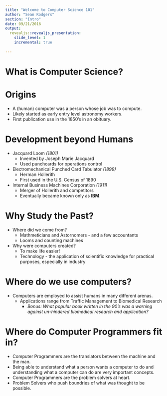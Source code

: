```yaml
---
title: "Welcome to Computer Science 101"
author: "Sean Rodgers"
section: "Intro"
date: 09/21/2016
output:
  revealjs::revealjs_presentation:
    slide_level: 1
    incremental: true
    
---
```


# What is Computer Science?

# Origins

- A (human) computer was a person whose job was to compute.
- Likely started as early entry level astronomy workers.
- First publication use in the 1850's in an obituary.

# Development beyond Humans

- Jacquard Loom *(1801)*
    - Invented by Joseph Marie Jacquard 
    - Used punchcards for operations control
- Electromechanical Punched Card Tabulator *(1899)*
    - Herman Hollerith
    - First used in the U.S. Census of 1890
- Internal Business Machines Corporation *(1911)*
    - Merger of Hollerith and competitors
    - Eventually became known only as **IBM**.

# Why Study the Past?

- Where did we come from?
    - Mathmeticians and Astornomers - and a few accountants
    - Looms and counting machines
- Why were computers created?
    - To make life easier!
    - Technology - the application of scientific knowledge for practical purposes, especially in industry
    
# Where do we use computers?

- Computers are employed to assist humans in many different arenas.
    - Applications range from Traffic Management to Biomedical Research
        - *Bonus: What popular book written in the 90's was a warning against un-hindered biomedical research and application?* 
        
# Where do Computer Programmers fit in?

- Computer Programmers are the translators between the machine and the man. 
- Being able to understand what a person wants a computer to do and understanding what a computer can do are very important concepts.
- Computer Programmers are the problem solvers at heart.
- Problem Solvers who push boundries of what was thought to be possible. 
